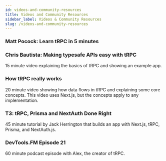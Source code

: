 ```yaml
---
id: videos-and-community-resources
title: Videos and Community Resources
sidebar_label: Videos & Community Resources
slug: /videos-and-community-resources
---
```



### Matt Pocock: Learn tRPC in 5 minutes

<YouTubeEmbed
  videoId="S6rcrkbsDI0"
  title="Matt Pocock: Learn tRPC in 5 minutes"
/>

### Chris Bautista: Making typesafe APIs easy with tRPC

15 minute video explaining the basics of tRPC and showing an example app.

<YouTubeEmbed
  videoId="2LYM8gf184U"
  title="Chris Bautista: Making typesafe APIs easy with tRPC"
/>

### How tRPC really works

20 minute video showing how data flows in tRPC and explaining some core concepts. This video uses Next.js, but the concepts apply to any implementation.

<YouTubeEmbed videoId="x4mu-jOiA0Q" title="How tRPC really works" />

### T3: tRPC, Prisma and NextAuth Done Right

45 minute tutorial by Jack Herrington that builds an app with Next.js, tRPC, Prisma, and NextAuth.js.

<YouTubeEmbed
  videoId="J1gzN1SAhyM"
  title="T3: tRPC, Prisma and NextAuth Done Right"
/>

### DevTools.FM Episode 21

60 minute podcast episode with Alex, the creator of tRPC.

<YouTubeEmbed videoId="eUyZ5Vn9ANk" title="DevTools.FM Episode 21" />
